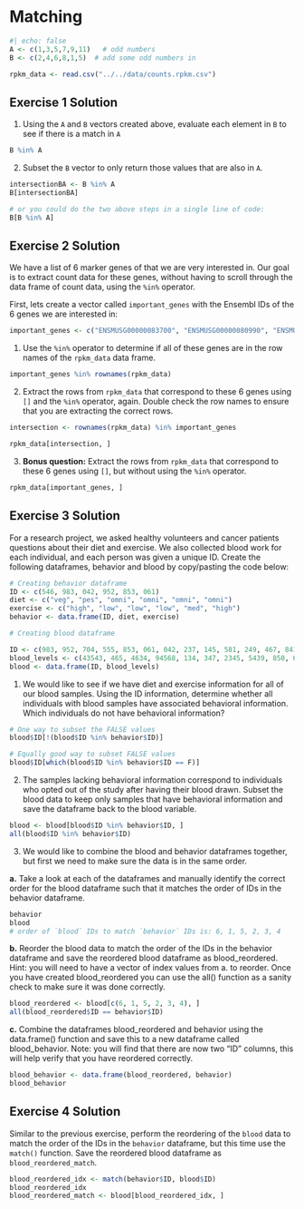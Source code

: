 # Matching

```r
#| echo: false
A <- c(1,3,5,7,9,11)   # odd numbers
B <- c(2,4,6,8,1,5)  # add some odd numbers in 

rpkm_data <- read.csv("../../data/counts.rpkm.csv")
```

## Exercise 1 Solution

1. Using the `A` and `B` vectors created above, evaluate each element in `B` to see if there is a match in `A`
	
```r
B %in% A
```
2. Subset the `B` vector to only return those values that are also in `A`.
	
```r
intersectionBA <- B %in% A
B[intersectionBA]

# or you could do the two above steps in a single line of code:
B[B %in% A]
```

## Exercise 2 Solution

We have a list of 6 marker genes of that we are very interested in. Our goal is to extract count data for these genes, without having to scroll through the data frame of count data, using the `%in%` operator.

First, lets create a vector called `important_genes` with the Ensembl IDs of the 6 genes we are interested in:

```r
important_genes <- c("ENSMUSG00000083700", "ENSMUSG00000080990", "ENSMUSG00000065619", "ENSMUSG00000047945", "ENSMUSG00000081010", "ENSMUSG00000030970")
```

1. Use the `%in%` operator to determine if all of these genes are in the row names of the `rpkm_data` data frame.	

```r
important_genes %in% rownames(rpkm_data)
```
	
2. Extract the rows from `rpkm_data` that correspond to these 6 genes using `[]` and the `%in%` operator, again. Double check the row names to ensure that you are extracting the correct rows.

```r
intersection <- rownames(rpkm_data) %in% important_genes

rpkm_data[intersection, ]
```
  
3. **Bonus question:** Extract the rows from `rpkm_data` that correspond to these 6 genes using `[]`, but without using the `%in%` operator.

```r
rpkm_data[important_genes, ]
```

## Exercise 3 Solution
For a research project, we asked healthy volunteers and cancer patients questions about their diet and exercise. We also collected blood work for each individual, and each person was given a unique ID. Create the following dataframes, behavior and blood by copy/pasting the code below:

```r
# Creating behavior dataframe
ID <- c(546, 983, 042, 952, 853, 061)
diet <- c("veg", "pes", "omni", "omni", "omni", "omni")
exercise <- c("high", "low", "low", "low", "med", "high")
behavior <- data.frame(ID, diet, exercise)

# Creating blood dataframe

ID <- c(983, 952, 704, 555, 853, 061, 042, 237, 145, 581, 249, 467, 841, 546)
blood_levels <- c(43543, 465, 4634, 94568, 134, 347, 2345, 5439, 850, 6840, 5483, 66452, 54371, 1347)
blood <- data.frame(ID, blood_levels)
```
1. We would like to see if we have diet and exercise information for all of our blood samples. Using the ID information, determine whether all individuals with blood samples have associated behavioral information. Which individuals do not have behavioral information?

```r
# One way to subset the FALSE values
blood$ID[!(blood$ID %in% behavior$ID)]

# Equally good way to subset FALSE values
blood$ID[which(blood$ID %in% behavior$ID == F)]
```

2. The samples lacking behavioral information correspond to individuals who opted out of the study after having their blood drawn. Subset the blood data to keep only samples that have behavioral information and save the dataframe back to the blood variable.

```r
blood <- blood[blood$ID %in% behavior$ID, ]
all(blood$ID %in% behavior$ID)
```

3. We would like to combine the blood and behavior dataframes together, but first we need to make sure the data is in the same order.

  **a.** Take a look at each of the dataframes and manually identify the correct order for the blood dataframe such that it matches the order of IDs in the behavior dataframe.

```r
behavior
blood
# order of `blood` IDs to match `behavior` IDs is: 6, 1, 5, 2, 3, 4
```

  **b.** Reorder the blood data to match the order of the IDs in the behavior dataframe and save the reordered blood dataframe as blood_reordered. Hint: you will need to have a vector of index values from a. to reorder. Once you have created blood_reordered you can use the all() function as a sanity check to make sure it was done correctly.

```r
blood_reordered <- blood[c(6, 1, 5, 2, 3, 4), ]
all(blood_reordered$ID == behavior$ID)
```
  **c.** Combine the dataframes blood_reordered and behavior using the data.frame() function and save this to a new dataframe called blood_behavior. Note: you will find that there are now two "ID" columns, this will help verify that you have reordered correctly.

```r
blood_behavior <- data.frame(blood_reordered, behavior)
blood_behavior
```

## Exercise 4 Solution
Similar to the previous exercise, perform the reordering of the `blood` data to match the order of the IDs in the `behavior` dataframe, but this time use the `match()` function. Save the reordered blood dataframe as `blood_reordered_match`. 

```r
blood_reordered_idx <- match(behavior$ID, blood$ID)
blood_reordered_idx
blood_reordered_match <- blood[blood_reordered_idx, ]
```
